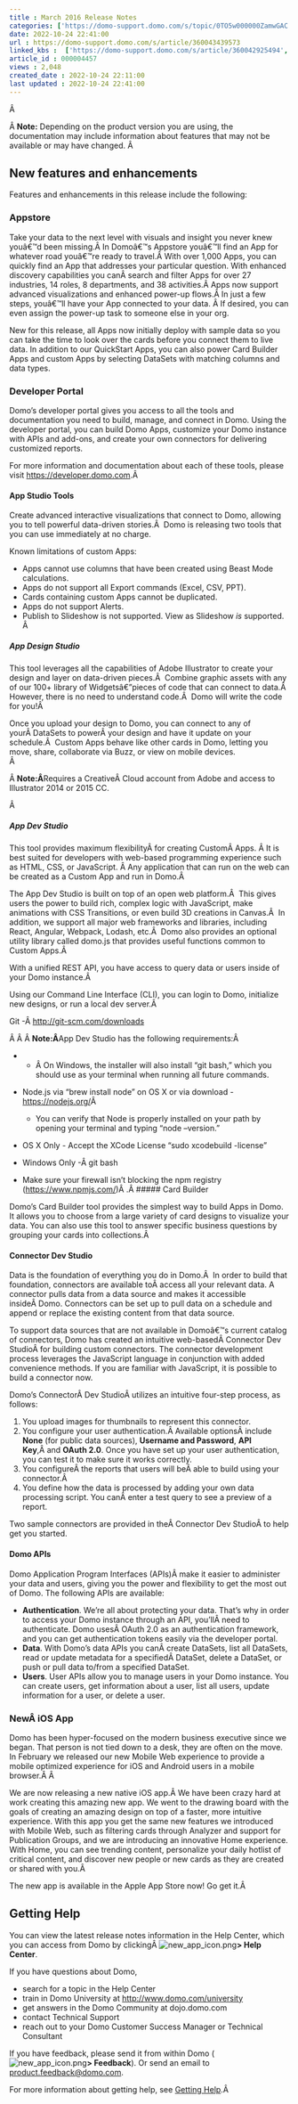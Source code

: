 ```yaml
---
title : March 2016 Release Notes
categories: ['https://domo-support.domo.com/s/topic/0TO5w000000ZamwGAC']
date: 2022-10-24 22:41:00
url : https://domo-support.domo.com/s/article/360043439573
linked_kbs :  ['https://domo-support.domo.com/s/article/360042925494', 'https://domo-support.domo.com/s/knowledge-base', 'https://domo-support.domo.com/s/article/360043429953', 'https://domo-support.domo.com/s/article/360042922874', 'https://domo-support.domo.com/s/article/360043429933', 'https://domo-support.domo.com/s/article/360043429693', 'https://domo-support.domo.com/s/topic/0TO5w000000ZamwGAC', 'https://domo-support.domo.com/s/article/360043439573', 'https://domo-support.domo.com/s/article/360043429913']
article_id : 000004457
views : 2,048
created_date : 2022-10-24 22:11:00
last updated : 2022-10-24 22:41:00
---
```




Â 


Â
**Note:** Depending on the product version you are using, the documentation may include information about features that may not be available or may have changed.
Â 

New features and enhancements
-----------------------------


Features and enhancements in this release include the following:


### Appstore


Take your data to the next level with visuals and insight you never knew youâ€™d been missing.Â In Domoâ€™s Appstore youâ€™ll find an App for whatever road youâ€™re ready to travel.Â With over 1,000 Apps, you can quickly find an App that addresses your particular question. With enhanced discovery capabilities you canÂ search and filter Apps for over 27 industries, 14 roles, 8 departments, and 38 activities.Â Apps now support advanced visualizations and enhanced power-up flows.Â In just a few steps, youâ€™ll have your App connected to your data. Â If desired, you can even assign the power-up task to someone else in your org.


New for this release, all Apps now initially deploy with sample data so you can take the time to look over the cards before you connect them to live data. In addition to our QuickStart Apps, you can also power Card Builder Apps and custom Apps by selecting DataSets with matching columns and data types.


### Developer Portal


Domo's developer portal gives you access to all the tools and documentation you need to build, manage, and connect in Domo. Using the developer portal, you can build Domo Apps, customize your Domo instance with APIs and add-ons, and create your own connectors for delivering customized reports.


For more information and documentation about each of these tools, please visit [https://developer.domo.com](https://developer.domo.com/).Â 


#### App Studio Tools


Create advanced interactive visualizations that connect to Domo, allowing you to tell powerful data-driven stories.Â  Domo is releasing two tools that you can use immediately at no charge.


Known limitations of custom Apps:



* Apps cannot use columns that have been created using Beast Mode calculations.
* Apps do not support all Export commands (Excel, CSV, PPT).
* Cards containing custom Apps cannot be duplicated.
* Apps do not support Alerts.
* Publish to Slideshow is not supported. View as Slideshow *is* supported. Â


##### App Design Studio


This tool leverages all the capabilities of Adobe Illustrator to create your design and layer on data-driven pieces.Â  Combine graphic assets with any of our 100+ library of Widgetsâ€”pieces of code that can connect to data.Â  However, there is no need to understand code.Â  Domo will write the code for you!Â 


Once you upload your design to Domo, you can connect to any of yourÂ DataSets to powerÂ your design and have it update on your schedule.Â  Custom Apps behave like other cards in Domo, letting you move, share, collaborate via Buzz, or view on mobile devices.  
Â 


Â
**Note:Â**Requires a CreativeÂ Cloud account from Adobe and access to Illustrator 2014 or 2015 CC.
  
Â 


##### App Dev Studio


This tool provides maximum flexibilityÂ for creating CustomÂ Apps. Â It is best suited for developers with web-based programming experience such as HTML, CSS, or JavaScript. Â Any application that can run on the web can be created as a Custom App and run in Domo.Â 


The App Dev Studio is built on top of an open web platform.Â  This gives users the power to build rich, complex logic with JavaScript, make animations with CSS Transitions, or even build 3D creations in Canvas.Â  In addition, we support all major web frameworks and libraries, including React, Angular, Webpack, Lodash, etc.Â  Domo also provides an optional utility library called domo.js that provides useful functions common to Custom Apps.Â 


With a unified REST API, you have access to query data or users inside of your Domo instance.Â 


Using our Command Line Interface (CLI), you can login to Domo, initialize new designs, or run a local dev server.Â 


Git -Â <http://git-scm.com/downloads>


Â
Â Â **Note:Â**App Dev Studio has the following requirements:Â 



* + Â On Windows, the installer will also install "git bash," which you should use as your terminal when running all future commands.
* Node.js via "brew install node" on OS X or via download - <https://nodejs.org/>Â 



	+ You can verify that Node is properly installed on your path by opening your terminal and typing "node --version."
* OS X Only - Accept the XCode License "sudo xcodebuild -license"
* Windows Only -Â git bash
* Make sure your firewall isn't blocking the npm registry (<https://www.npmjs.com/>)Â .Â
##### Card Builder


Domo's Card Builder tool provides the simplest way to build Apps in Domo. It allows you to choose from a large variety of card designs to visualize your data. You can also use this tool to answer specific business questions by grouping your cards into collections.Â 


#### Connector Dev Studio


Data is the foundation of everything you do in Domo.Â  In order to build that foundation, connectors are available toÂ access all your relevant data. A connector pulls data from a data source and makes it accessible insideÂ Domo. Connectors can be set up to pull data on a schedule and append or replace the existing content from that data source.


To support data sources that are not available in Domoâ€™s current catalog of connectors, Domo has created an intuitive web-basedÂ Connector Dev StudioÂ for building custom connectors. The connector development process leverages the JavaScript language in conjunction with added convenience methods. If you are familiar with JavaScript, it is possible to build a connector now.


Domo's ConnectorÂ Dev StudioÂ utilizes an intuitive four-step process, as follows:


1. You upload images for thumbnails to represent this connector.
2. You configure your user authentication.Â Available optionsÂ include **None** (for public data sources), **Username and Password**, **API Key**,Â and **OAuth 2.0**. Once you have set up your user authentication, you can test it to make sure it works correctly.
3. You configureÂ the reports that users will beÂ able to build using your connector.Â
4. You define how the data is processed by adding your own data processing script. You canÂ enter a test query to see a preview of a report.


Two sample connectors are provided in theÂ Connector Dev StudioÂ to help get you started.


#### Domo APIs


Domo Application Program Interfaces (APIs)Â make it easier to administer your data and users, giving you the power and flexibility to get the most out of Domo. The following APIs are available:



* **Authentication**. We're all about protecting your data. That's why in order to access your Domo instance through an API, you'llÂ need to authenticate. Domo usesÂ OAuth 2.0 as an authentication framework, and you can get authentication tokens easily via the developer portal.
* **Data**. With Domo's data APIs you canÂ create DataSets, list all DataSets, read or update metadata for a specifiedÂ DataSet, delete a DataSet, or push or pull data to/from a specified DataSet.
* **Users**. User APIs allow you to manage users in your Domo instance. You can create users, get information about a user, list all users, update information for a user, or delete a user.


### NewÂ iOS App


Domo has been hyper-focused on the modern business executive since we began. That person is not tied down to a desk, they are often on the move. In February we released our new Mobile Web experience to provide a mobile optimized experience for iOS and Android users in a mobile browser.Â Â 


We are now releasing a new native iOS app.Â We have been crazy hard at work creating this amazing new app. We went to the drawing board with the goals of creating an amazing design on top of a faster, more intuitive experience. With this app you get the same new features we introduced with Mobile Web, such as filtering cards through Analyzer and support for Publication Groups, and we are introducing an innovative Home experience. With Home, you can see trending content, personalize your daily hotlist of critical content, and discover new people or new cards as they are created or shared with you.Â 


The new app is available in the Apple App Store now! Go get it.Â 


Getting Help
------------


You can view the latest release notes information in the Help Center, which you can access from Domo by clickingÂ ![new_app_icon.png](new_app_icon.png)**> Help Center**.


If you have questions about Domo,



* search for a topic in the Help Center
* train in Domo University at [http://www.domo.com/university](http://www.domo.com/university "http://www.domo.com/university")
* get answers in the Domo Community at dojo.domo.com
* contact Technical Support
* reach out to your Domo Customer Success Manager or Technical Consultant


If you have feedback, please send it from within Domo (![new_app_icon.png](new_app_icon.png)**> Feedback**). Or send an email to [product.feedback@domo.com](mailto:product.feedback@domo.com "product.feedback@domo.com").


For more information about getting help, see [Getting Help](..\getting_help\index.html "Getting Help").Â